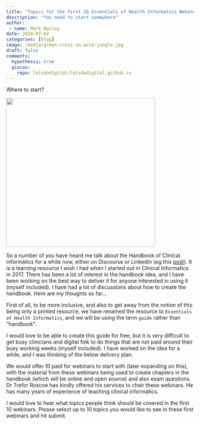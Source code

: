 ```yaml
---
title: "Topics for the first 10 Essentials of Health Informatics Webinars"
description: "You need to start somewhere"
author:
 - name: Mark Bailey
date: 2024-07-02
categories: [blog]
image: /media/green-cross-in-wire-jungle.jpg
draft: false
comments:
  hypothesis: true
  giscus: 
    repo: letsdodigital/letsdodigital.github.io
---
```


Where to start?

![](/media/green-cross-in-wire-jungle.jpg){height=400px fig-align="center" fig-alt="A green cross on high up supports seen through wires on poles"}

So a number of you have heard me talk about the Handbook of Clinical informatics for a while now, either on Discourse or LinkedIn (eg this [post](https://www.linkedin.com/feed/update/urn:li:activity:7204555745709731841/)). It is a learning resource I wish I had when I started out in Clinical Informatics in 2017. There has been a lot of interest in the handbook idea, and I have been working on the best way to deliver it for anyone interested in using it (myself included). I have had a lot of discussions about how to create the handbook. Here are my thoughts so far…

First of all, to be more inclusive, and also to get away from the notion of this being only a printed resource, we have renamed the resource to `Essentials of Health Informatics`, and we will be using the term `guide` rather than “handbook”.

I would love to be able to create this guide for free, but it is very difficult to get busy clinicians and digital folk to do things that are not paid around their busy working weeks (myself included). I have worked on the idea for a while, and I was thinking of the below delivery plan.

We would offer 10 paid for webinars to start with (later expanding on this), with the material from these webinars being used to create chapters in the handbook (which will be online and open source) and also exam questions. Dr Trefor Roscoe has kindly offered his services to chair these webinars. He has many years of experience of teaching clinical informatics.

I would love to hear what topics people think should be covered in the first 10 webinars. Please select up to 10 topics you would like to see in these first webinars and hit submit.

<script src="https://www.cognitoforms.com/f/seamless.js" data-key="elpaTpPHb0yyqTG9uLoqOw" data-form="5"></script>